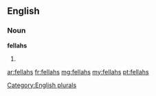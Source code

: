==English==

===Noun===
'''fellahs'''

# {{plural of|fellah}}

[[Category:English plurals]]

[[ar:fellahs]]
[[fr:fellahs]]
[[mg:fellahs]]
[[my:fellahs]]
[[pt:fellahs]]
